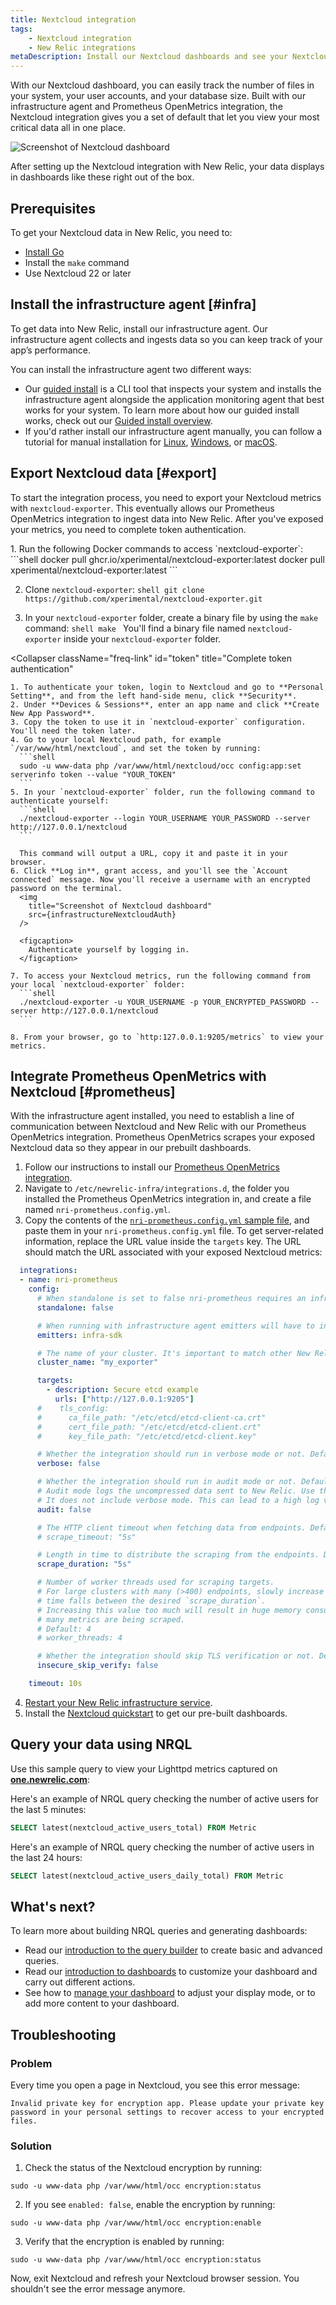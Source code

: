 ```yaml
---
title: Nextcloud integration
tags:
    - Nextcloud integration
    - New Relic integrations
metaDescription: Install our Nextcloud dashboards and see your Nextcloud performance data in New Relic.
---
```




With our Nextcloud dashboard, you can easily track the number of files in your system, your user accounts, and your database size. Built with our infrastructure agent and Prometheus OpenMetrics integration, the Nextcloud integration gives you a set of default <InlinePopover type="dashboards" /> that let you view your most critical data all in one place. 

<img
    title="Screenshot of Nextcloud dashboard"
    src={infrastructureNextcloudIntegration}
/>

<figcaption>
After setting up the Nextcloud integration with New Relic, your data displays in dashboards like these right out of the box. 
</figcaption>

## Prerequisites

To get your Nextcloud data in New Relic, you need to:

* [Install Go](https://go.dev/doc/install)
* Install the `make` command
* Use Nextcloud 22 or later

## Install the infrastructure agent [#infra]

To get data into New Relic, install our infrastructure agent. Our infrastructure agent collects and ingests data so you can keep track of your app’s performance.

You can install the infrastructure agent two different ways: 

* Our [guided install](https://one.newrelic.com/nr1-core?state=4f81feab-35f7-e97e-9903-52510f8542bd) is a CLI tool that inspects your system and installs the infrastructure agent alongside the application monitoring agent that best works for your system. To learn more about how our guided install works, check out our [Guided install overview](/docs/infrastructure/host-integrations/installation/new-relic-guided-install-overview). 
* If you'd rather install our infrastructure agent manually, you can follow a tutorial for manual installation for [Linux](/docs/infrastructure/install-infrastructure-agent/linux-installation/install-infrastructure-monitoring-agent-linux), [Windows](/docs/infrastructure/install-infrastructure-agent/windows-installation/install-infrastructure-monitoring-agent-windows/), or [macOS](/docs/infrastructure/install-infrastructure-agent/macos-installation/install-infrastructure-monitoring-agent-macos/). 

## Export Nextcloud data [#export]

To start the integration process, you need to export your Nextcloud metrics with `nextcloud-exporter`. This eventually allows our Prometheus OpenMetrics integration to ingest data into New Relic. After you've exposed your metrics, you need to complete token authentication.

<CollapserGroup>
  <Collapser
    className="freq-link"
    id="export"
    title="Export your Nextcloud data"
  >
  1. Run the following Docker commands to access `nextcloud-exporter`:
    ```shell
    docker pull ghcr.io/xperimental/nextcloud-exporter:latest
    docker pull xperimental/nextcloud-exporter:latest
    ```

  2. Clone `nextcloud-exporter`:
    ```shell
    git clone https://github.com/xperimental/nextcloud-exporter.git
    ```

  3. In your `nextcloud-exporter` folder, create a binary file by using the `make` command:
    ```shell
    make
    ```
    You'll find a binary file named `nextcloud-exporter` inside your `nextcloud-exporter` folder.
  </Collapser>

  <Collapser
    className="freq-link"
    id="token"
    title="Complete token authentication"
  >

    1. To authenticate your token, login to Nextcloud and go to **Personal Setting**, and from the left hand-side menu, click **Security**.
    2. Under **Devices & Sessions**, enter an app name and click **Create New App Password**.
    3. Copy the token to use it in `nextcloud-exporter` configuration. You'll need the token later.
    4. Go to your local Nextcloud path, for example `/var/www/html/nextcloud`, and set the token by running:
      ```shell
      sudo -u www-data php /var/www/html/nextcloud/occ config:app:set serverinfo token --value "YOUR_TOKEN"
      ```
    5. In your `nextcloud-exporter` folder, run the following command to authenticate yourself:
      ```shell
      ./nextcloud-exporter --login YOUR_USERNAME YOUR_PASSWORD --server http://127.0.0.1/nextcloud
      ```

      This command will output a URL, copy it and paste it in your browser.
    6. Click **Log in**, grant access, and you'll see the `Account connected` message. Now you'll receive a username with an encrypted password on the terminal.
      <img
        title="Screenshot of Nextcloud dashboard"
        src={infrastructureNextcloudAuth}
      />

      <figcaption>
        Authenticate yourself by logging in. 
      </figcaption>

    7. To access your Nextcloud metrics, run the following command from your local `nextcloud-exporter` folder:
      ```shell
      ./nextcloud-exporter -u YOUR_USERNAME -p YOUR_ENCRYPTED_PASSWORD --server http://127.0.0.1/nextcloud
      ```

    8. From your browser, go to `http:127.0.0.1:9205/metrics` to view your metrics. 
  </Collapser>
</CollapserGroup>

## Integrate Prometheus OpenMetrics with Nextcloud [#prometheus]

With the infrastructure agent installed, you need to establish a line of communication between Nextcloud and New Relic with our Prometheus OpenMetrics integration. Prometheus OpenMetrics scrapes your exposed Nextcloud data so they appear in our prebuilt dashboards.

1. Follow our instructions to install our [Prometheus OpenMetrics integration](/docs/infrastructure/prometheus-integrations/install-configure-openmetrics/install-update-or-uninstall-your-prometheus-openmetrics-integration). 
2. Navigate to `/etc/newrelic-infra/integrations.d`, the folder you installed the Prometheus OpenMetrics integration in, and create a file named `nri-prometheus.config.yml`.
3. Copy the contents of the [`nri-prometheus.config.yml` sample file](https://github.com/newrelic/nri-prometheus/blob/main/configs/nri-prometheus-config.yml.sample), and paste them in your `nri-prometheus.config.yml` file. To get server-related information, replace the URL value inside the `targets` key. The URL should match the URL associated with your exposed Nextcloud metrics:
  ```yml
    integrations:
    - name: nri-prometheus
      config:
        # When standalone is set to false nri-prometheus requires an infrastructure agent to work and send data. Defaults to true
        standalone: false

        # When running with infrastructure agent emitters will have to include infra-sdk
        emitters: infra-sdk

        # The name of your cluster. It's important to match other New Relic products to relate the data.
        cluster_name: "my_exporter"

        targets:
          - description: Secure etcd example
            urls: ["http://127.0.0.1:9205"]
        #    tls_config:
        #      ca_file_path: "/etc/etcd/etcd-client-ca.crt"
        #      cert_file_path: "/etc/etcd/etcd-client.crt"
        #      key_file_path: "/etc/etcd/etcd-client.key"

        # Whether the integration should run in verbose mode or not. Defaults to false.
        verbose: false

        # Whether the integration should run in audit mode or not. Defaults to false.
        # Audit mode logs the uncompressed data sent to New Relic. Use this to log all data sent.
        # It does not include verbose mode. This can lead to a high log volume, use with care.
        audit: false

        # The HTTP client timeout when fetching data from endpoints. Defaults to "5s" if it is not set.
        # scrape_timeout: "5s"

        # Length in time to distribute the scraping from the endpoints. Default to "30s" if it is not set.
        scrape_duration: "5s"

        # Number of worker threads used for scraping targets.
        # For large clusters with many (>400) endpoints, slowly increase until scrape
        # time falls between the desired `scrape_duration`.
        # Increasing this value too much will result in huge memory consumption if too
        # many metrics are being scraped.
        # Default: 4
        # worker_threads: 4

        # Whether the integration should skip TLS verification or not. Defaults to false.
        insecure_skip_verify: false

      timeout: 10s
  ```
    
4. [Restart your New Relic infrastructure service](/docs/infrastructure/install-infrastructure-agent/manage-your-agent/start-stop-restart-infrastructure-agent).
5. Install the [Nextcloud quickstart](https://newrelic.com/instant-observability/nextcloud) to get our pre-built dashboards.
    
## Query your data using NRQL

Use this sample query to view your Lighttpd metrics captured on **[one.newrelic.com](https://one.newrelic.com/all-capabilities)**:

Here's an example of NRQL query checking the number of active users for the last 5 minutes:
  ```sql
  SELECT latest(nextcloud_active_users_total) FROM Metric
  ```

Here's an example of NRQL query checking the number of active users in the last 24 hours:
  ```sql
  SELECT latest(nextcloud_active_users_daily_total) FROM Metric
  ```

## What's next?

To learn more about building NRQL queries and generating dashboards:

* Read our [introduction to the query builder](/docs/query-your-data/explore-query-data/query-builder/introduction-query-builder) to create basic and advanced queries.
* Read our [introduction to dashboards](/docs/query-your-data/explore-query-data/dashboards/introduction-dashboards) to customize your dashboard and carry out different actions.
* See how to [manage your dashboard](/docs/query-your-data/explore-query-data/dashboards/manage-your-dashboard) to adjust your <InlinePopover type="dashboards" /> display mode, or to add more content to your dashboard. 
    
## Troubleshooting
    
### Problem

Every time you open a page in Nextcloud, you see this error message:

```shell
Invalid private key for encryption app. Please update your private key password in your personal settings to recover access to your encrypted files.
```

### Solution
    
1. Check the status of the Nextcloud encryption by running:
  ```shell
  sudo -u www-data php /var/www/html/occ encryption:status
  ```
    
2. If you see `enabled: false`, enable the encryption by running:
  ```shell
  sudo -u www-data php /var/www/html/occ encryption:enable
  ```
    
3. Verify that the encryption is enabled by running:
  ```shell
  sudo -u www-data php /var/www/html/occ encryption:status
  ```
    
Now, exit Nextcloud and refresh your Nextcloud browser session. You shouldn't see the error message anymore.
